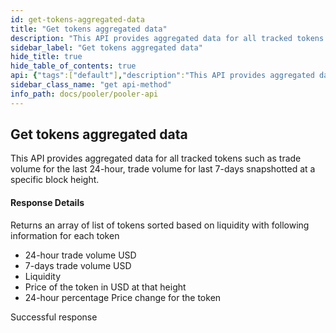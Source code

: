 ```yaml
---
id: get-tokens-aggregated-data
title: "Get tokens aggregated data"
description: "This API provides aggregated data for all tracked tokens such as trade volume for the last 24-hour, trade volume for last 7-days snapshotted at a specific block height."
sidebar_label: "Get tokens aggregated data"
hide_title: true
hide_table_of_contents: true
api: {"tags":["default"],"description":"This API provides aggregated data for all tracked tokens such as trade volume for the last 24-hour, trade volume for last 7-days snapshotted at a specific block height.\n\n#### Response Details\n\nReturns an array of list of tokens sorted based on liquidity with following information for each token\n\n- 24-hour trade volume USD\n- 7-days trade volume USD\n- Liquidity\n- Price of the token in USD at that height\n- 24-hour percentage Price change for the token","responses":{"200":{"description":"Successful response","content":{"application/json":{}}}},"method":"get","path":"/v2-tokens","servers":[{"url":"http://{{base_url}}"}],"security":[{"apikeyAuth":[]}],"securitySchemes":{"apikeyAuth":{"type":"http","scheme":"apikey"}},"info":{"title":"Pooler API","version":"1.0.0"},"postman":{"name":"Get tokens aggregated data","description":{"content":"This API provides aggregated data for all tracked tokens such as trade volume for the last 24-hour, trade volume for last 7-days snapshotted at a specific block height.\n\n#### Response Details\n\nReturns an array of list of tokens sorted based on liquidity with following information for each token\n\n- 24-hour trade volume USD\n- 7-days trade volume USD\n- Liquidity\n- Price of the token in USD at that height\n- 24-hour percentage Price change for the token","type":"text/plain"},"url":{"path":["v2-tokens"],"host":["{{baseUrl}}"],"query":[],"variable":[]},"header":[{"key":"Accept","value":"application/json"}],"method":"GET"}}
sidebar_class_name: "get api-method"
info_path: docs/pooler/pooler-api
---
```



## Get tokens aggregated data



This API provides aggregated data for all tracked tokens such as trade volume for the last 24-hour, trade volume for last 7-days snapshotted at a specific block height.

#### Response Details

Returns an array of list of tokens sorted based on liquidity with following information for each token

- 24-hour trade volume USD
- 7-days trade volume USD
- Liquidity
- Price of the token in USD at that height
- 24-hour percentage Price change for the token

<div><ApiTabs><TabItem label={"200"} value={"200"}><div>

Successful response

</div><div><MimeTabs schemaType={"response"}></MimeTabs></div></TabItem></ApiTabs></div>
      